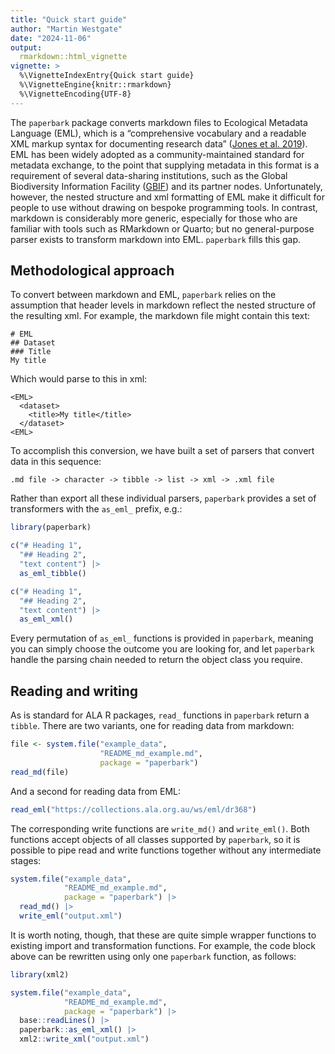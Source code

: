 ```yaml
---
title: "Quick start guide"
author: "Martin Westgate"
date: "2024-11-06"
output:
  rmarkdown::html_vignette
vignette: >
  %\VignetteIndexEntry{Quick start guide}
  %\VignetteEngine{knitr::rmarkdown}
  %\VignetteEncoding{UTF-8}
---
```


The `paperbark` package converts markdown files to Ecological Metadata Language (EML),
which is a "comprehensive vocabulary and a readable XML markup syntax for 
documenting research data" 
([Jones et al. 2019](https://doi.org/10.5063/F11834T2)). EML has been widely
adopted as a community-maintained standard for metadata exchange, to the point 
that supplying metadata in this format is a requirement of several data-sharing
institutions, such as the Global Biodiversity Information Facility
([GBIF](https://gbif.org])) and its partner nodes. Unfortunately, however, the 
nested structure and xml formatting of EML make it difficult for people to use
without drawing on bespoke programming tools. In contrast, markdown is 
considerably more generic, especially for those who are familiar with tools such 
as RMarkdown or Quarto; but no general-purpose parser exists to transform 
markdown into EML. `paperbark` fills this gap.

## Methodological approach

To convert between markdown and EML, `paperbark` relies on the assumption that header
levels in markdown reflect the nested structure of the resulting xml. For
example, the markdown file might contain this text:

```
# EML
## Dataset
### Title
My title
```

Which would parse to this in xml:
```
<EML>
  <dataset>
    <title>My title</title>
  </dataset>
<EML>
```

To accomplish this conversion, we have built a set of parsers that convert
data in this sequence:

```
.md file -> character -> tibble -> list -> xml -> .xml file
```

Rather than export all these individual parsers, `paperbark` provides a set of
transformers with the `as_eml_` prefix, e.g.:

```r
library(paperbark)

c("# Heading 1", 
  "## Heading 2",
  "text content") |>
  as_eml_tibble()

c("# Heading 1", 
  "## Heading 2",
  "text content") |>
  as_eml_xml()
```

Every permutation of `as_eml_` functions is provided in `paperbark`, meaning you can 
simply choose the outcome you are looking for, and let `paperbark` handle the 
parsing chain needed to return the object class you require.

## Reading and writing

As is standard for ALA R packages, `read_` functions in `paperbark` return a `tibble`.
There are two variants, one for reading data from markdown:

```r
file <- system.file("example_data", 
                    "README_md_example.md", 
                    package = "paperbark")
read_md(file)
```

And a second for reading data from EML:

```r
read_eml("https://collections.ala.org.au/ws/eml/dr368")
```

The corresponding write functions are `write_md()` and `write_eml()`. Both
functions accept objects of all classes supported by `paperbark`, so it is possible 
to pipe read and write functions together without any intermediate stages:

```r
system.file("example_data", 
            "README_md_example.md", 
            package = "paperbark") |>
  read_md() |>
  write_eml("output.xml")
```

It is worth noting, though, that these are quite simple wrapper functions to 
existing import and transformation functions. For example, the code block above
can be rewritten using only one `paperbark` function, as follows:

```r
library(xml2)

system.file("example_data", 
            "README_md_example.md", 
            package = "paperbark") |>
  base::readLines() |>
  paperbark::as_eml_xml() |>
  xml2::write_xml("output.xml")
```
